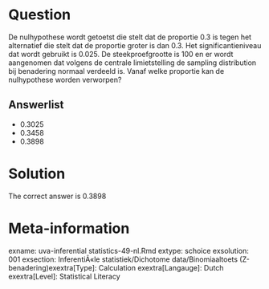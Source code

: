 Question
========

De nulhypothese wordt getoetst die stelt dat de proportie 0.3 is tegen het alternatief die stelt dat de proportie groter is dan 0.3. Het significantieniveau dat wordt gebruikt is 0.025. De steekproefgrootte is 100 en er wordt aangenomen dat volgens de centrale limietstelling de sampling distribution bij benadering normaal verdeeld is. Vanaf welke proportie kan de nulhypothese worden verworpen? 

Answerlist
----------
* 0.3025
* 0.3458
* 0.3898

Solution
========

The correct answer is  0.3898 

Meta-information
================
exname: uva-inferential statistics-49-nl.Rmd 
extype: schoice 
exsolution: 001 
exsection: InferentiÃ«le statistiek/Dichotome data/Binomiaaltoets (Z-benadering)exextra[Type]: Calculation
exextra[Langauge]: Dutch 
exextra[Level]: Statistical Literacy
